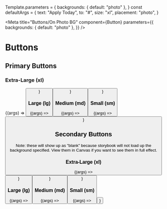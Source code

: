 
Template.parameters = {
  backgrounds: { default: "photo" },
}
const defaultArgs = {
  text: "Apply Today",
  to: "#",
  size: "xl",
  placement: "photo",
}

<Meta
  title="Buttons/On Photo BG"
  component={Button}
  parameters={{
    backgrounds: { default: "photo" },
  }}
/>

# Buttons

## Primary Buttons

### Extra-Large (xl)

<Canvas>
  <Story name="Primary XL" args={{ ...defaultArgs, size: "xl" }}>
    {(args) => <Button {...args} />}
  </Story>
</Canvas>

### Large (lg)

<Canvas>
  <Story name="Primary LG" args={{ ...defaultArgs, size: "lg" }}>
    {(args) => <Button {...args} />}
  </Story>
</Canvas>

### Medium (md)

<Canvas>
  <Story name="Primary MD" args={{ ...defaultArgs, size: "md" }}>
    {(args) => <Button {...args} />}
  </Story>
</Canvas>

### Small (sm)

<Canvas>
  <Story name="Primary SM" args={{ ...defaultArgs, size: "sm" }}>
    {(args) => <Button {...args} />}
  </Story>
</Canvas>

## Secondary Buttons

Note: these will show up as "blank" because storybook will not load up the background specified. View them in Canvas if you want to see them in full effect.

### Extra-Large (xl)

<Canvas>
  <Story name="Secondary XL" args={{ ...defaultArgs, size: "xl", secondary: true }}>
    {(args) => <Button {...args} />}
  </Story>
</Canvas>

### Large (lg)

<Canvas>
  <Story name="Secondary LG" args={{ ...defaultArgs, size: "lg", secondary: true }}>
    {(args) => <Button {...args} />}
  </Story>
</Canvas>

### Medium (md)

<Canvas>
  <Story name="Secondary MD" args={{ ...defaultArgs, size: "md", secondary: true }}>
    {(args) => <Button {...args} />}
  </Story>
</Canvas>

### Small (sm)

<Canvas>
  <Story name="Secondary SM" args={{ ...defaultArgs, size: "sm", secondary: true }}>
    {(args) => <Button {...args} />}
  </Story>
</Canvas>
